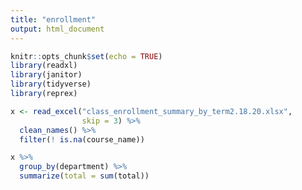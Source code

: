 ```yaml
---
title: "enrollment"
output: html_document
---
```


```r
knitr::opts_chunk$set(echo = TRUE)
library(readxl)
library(janitor)
library(tidyverse)
library(reprex)
```


```r
x <- read_excel("class_enrollment_summary_by_term2.18.20.xlsx",
                skip = 3) %>%
  clean_names() %>%
  filter(! is.na(course_name))
```

```r
x %>%
  group_by(department) %>%
  summarize(total = sum(total))

```







